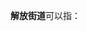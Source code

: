 '''解放街道'''可以指：
{{PRC admin/disambig|13/09/81/001/000|15/08/02/004/000|21/01/11/001/000|21/03/02/002/000|22/03/03/005/000|22/05/81/071/000|23/04/03/005/000|23/06/05/006/000|33/04/02/008/000|33/09/02/001/000|34/03/02/005/000|36/07/02/001/000|42/10/02/003/000|44/08/03/001/000|45/02/05/001/000|61/05/02/003/000}}
{{disambig|cat=四字乡级行政区划消歧义}}